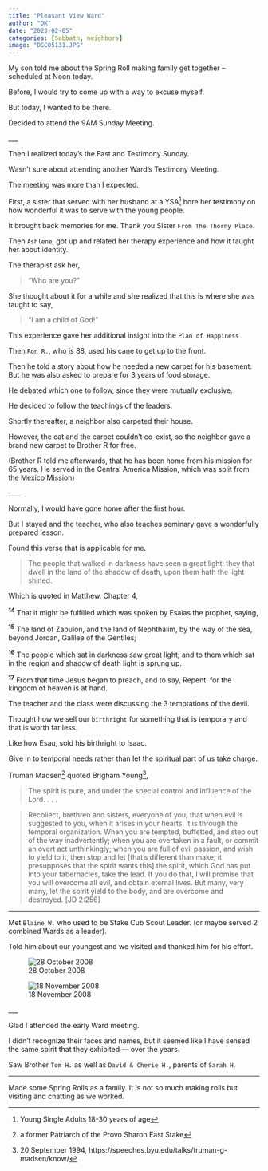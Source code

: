 ```yaml
---
title: "Pleasant View Ward"
author: "DK"
date: "2023-02-05"
categories: [Sabbath, neighbors]
image: "DSC05131.JPG"
---
```


My son told me about the Spring Roll making family get together -- scheduled at Noon today.

Before, I would try to come up with a way to excuse myself.

But today, I wanted to be there.

Decided to attend the 9AM Sunday Meeting.

\_\_\_

Then I realized today's the Fast and Testimony Sunday.

Wasn't sure about attending another Ward's Testimony Meeting.

The meeting was more than I expected.

First, a sister that served with her husband at a YSA^[Young Single Adults 18-30 years of age] bore her testimony on how wonderful it was to serve with the young people.

It brought back memories for me. Thank you Sister `From The Thorny Place`.

Then `Ashlene`, got up and related her therapy experience and how it taught her about identity.

The therapist ask her,

> "Who are you?"

She thought about it for a while and she realized that this is where she was taught to say,

> "I am a child of God!"

This experience gave her additional insight into the `Plan of Happiness`

Then `Ron R.`, who is 88, used his cane to get up to the front.

Then he told a story about how he needed a new carpet for his basement. But he was also asked to prepare for 3 years of food storage.

He debated which one to follow, since they were mutually exclusive.

He decided to follow the teachings of the leaders.

Shortly thereafter, a neighbor also carpeted their house.

However, the cat and the carpet couldn't co-exist, so the neighbor gave a brand new carpet to Brother R for free.

(Brother R told me afterwards, that he has been home from his mission for 65 years. He served in the Central America Mission, which was split from the Mexico Mission)

\_\_\_\_

Normally, I would have gone home after the first hour.

But I stayed and the teacher, who also teaches seminary gave a wonderfully prepared lesson.

Found this verse that is applicable for me.

> The people that walked in darkness have seen a great light: they that dwell in the land of the shadow of death, upon them hath the light shined.

Which is quoted in Matthew, Chapter 4,

^**14**^ That it might be fulfilled which was spoken by Esaias the prophet, saying,

^**15**^ The land of Zabulon, and the land of Nephthalim, by the way of the sea, beyond Jordan, Galilee of the Gentiles;

^**16**^ The people which sat in darkness saw great light; and to them which sat in the region and shadow of death light is sprung up.

^**17**^ From that time Jesus began to preach, and to say, Repent: for the kingdom of heaven is at hand.

The teacher and the class were discussing the 3 temptations of the devil.

Thought how we sell our `birthright` for something that is temporary and that is worth far less.

Like how Esau, sold his birthright to Isaac.

Give in to temporal needs rather than let the spiritual part of us take charge.

Truman Madsen[^1] quoted Brigham Young[^2],

[^1]: a former Patriarch of the Provo Sharon East Stake

[^2]: 20 September 1994, https://speeches.byu.edu/talks/truman-g-madsen/know/

> The spirit is pure, and under the special control and influence of the Lord. . . .

> Recollect, brethren and sisters, everyone of you, that when evil is suggested to you, when it arises in your hearts, it is through the temporal organization. When you are tempted, buffetted, and step out of the way inadvertently; when you are overtaken in a fault, or commit an overt act unthinkingly; when you are full of evil passion, and wish to yield to it, then stop and let \[that's different than make; it presupposes that the spirit wants this\] the spirit, which God has put into your tabernacles, take the lead. If you do that, I will promise that you will overcome all evil, and obtain eternal lives. But many, very many, let the spirit yield to the body, and are overcome and destroyed. \[JD 2:256\]

------------------------------------------------------------------------

Met `Blaine W.` who used to be Stake Cub Scout Leader. (or maybe served 2 combined Wards as a leader).

Told him about our youngest and we visited and thanked him for his effort.

![28 October 2008](images/DSC05132.JPG)

![18 November 2008](images/DSC05241.JPG)

\_\_\_

Glad I attended the early Ward meeting.

I didn't recognize their faces and names, but it seemed like I have sensed the same spirit that they exhibited --- over the years.

Saw Brother `Tom H.` as well as `David & Cherie H.`, parents of `Sarah H`.

------------------------------------------------------------------------

Made some Spring Rolls as a family. It is not so much making rolls but visiting and chatting as we worked.
